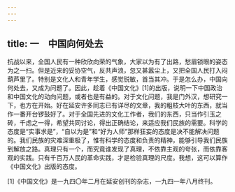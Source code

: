 ```yaml
---
---
---
```

title: 一　中国向何处去
---




抗战以来，全国人民有一种欣欣向荣的气象，大家以为有了出路，愁眉锁眼的姿态为之一扫。但是近来的妥协空气，反共声浪，忽又甚嚣尘上，又把全国人民打入闷葫芦里了。特别是文化人和青年学生，感觉锐敏，首当其冲。于是怎么办，中国向何处去，又成为问题了。因此，趁着《中国文化》[1]的出版，说明一下中国政治和中国文化的动向问题，或者也是有益的。对于文化问题，我是门外汉，想研究一下，也方在开始。好在延安许多同志已有详尽的文章，我的粗枝大叶的东西，就当作一番开台锣鼓好了。对于全国先进的文化工作者，我们的东西，只当作引玉之砖，千虑之一得，希望共同讨论，得出正确结论，来适应我们民族的需要。科学的态度是“实事求是”，“自以为是”和“好为人师”那样狂妄的态度是决不能解决问题的。我们民族的灾难深重极了，惟有科学的态度和负责的精神，能够引导我们民族到解放之路。真理只有一个，而究竟谁发现了真理，不依靠主观的夸张，而依靠客观的实践。只有千百万人民的革命实践，才是检验真理的尺度。我想，这可以算作《中国文化》出版的态度。



[1]《中国文化》是一九四〇年二月在延安创刊的杂志，一九四一年八月终刊。